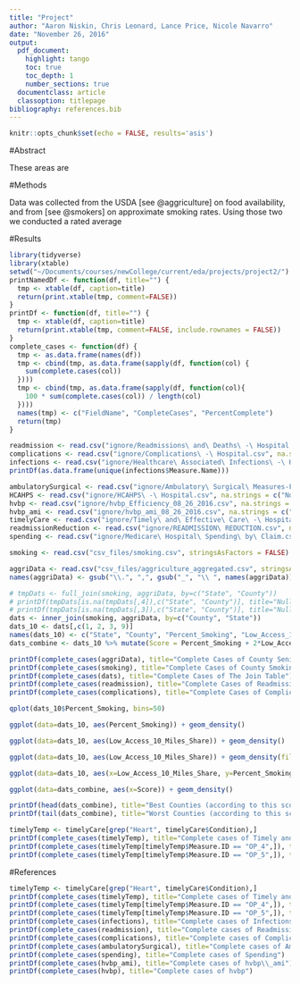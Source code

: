 ```yaml
---
title: "Project"
author: "Aaron Niskin, Chris Leonard, Lance Price, Nicole Navarro"
date: "November 26, 2016"
output:
  pdf_document:
    highlight: tango
    toc: true
    toc_depth: 1
    number_sections: true
  documentclass: article
  classoption: titlepage
bibliography: references.bib
---
```


```r
knitr::opts_chunk$set(echo = FALSE, results='asis')
```

#Abstract

These areas are 

#Methods

Data was collected from the USDA [see @aggriculture] on food availability, and from [see @smokers] on approximate smoking rates. Using those two we conducted a rated average 

#Results


```r
library(tidyverse)
library(xtable)
setwd("~/Documents/courses/newCollege/current/eda/projects/project2/")
printNamedDf <- function(df, title="") {
  tmp <- xtable(df, caption=title)
  return(print.xtable(tmp, comment=FALSE))
}
printDf <- function(df, title="") {
  tmp <- xtable(df, caption=title)
  return(print.xtable(tmp, comment=FALSE, include.rownames = FALSE))
}
complete_cases <- function(df) {
  tmp <- as.data.frame(names(df))
  tmp <- cbind(tmp, as.data.frame(sapply(df, function(col) {
    sum(complete.cases(col))
  })))
  tmp <- cbind(tmp, as.data.frame(sapply(df, function(col){
    100 * sum(complete.cases(col)) / length(col)
  })))
  names(tmp) <- c("FieldName", "CompleteCases", "PercentComplete")
  return(tmp)
}
```


```r
readmission <- read.csv("ignore/Readmissions\ and\ Deaths\ -\ Hospital.csv", na.strings = c("Not\ Available", "Number\ of\ Cases\ Too\ Small"))
complications <- read.csv("ignore/Complications\ -\ Hospital.csv", na.strings = c("Not\ Available", "Number\ of\ Cases\ Too\ Small"))
infections <- read.csv("ignore/Healthcare\ Associated\ Infections\ -\ Hospital.csv", na.strings = c("Not\ Available"))
printDf(as.data.frame(unique(infections$Measure.Name)))
```


```r
ambulatorySurgical <- read.csv("ignore/Ambulatory\ Surgical\ Measures-Facility.csv", na.strings = c("Not\ Available"))
HCAHPS <- read.csv("ignore/HCAHPS\ -\ Hospital.csv", na.strings = c("Not\ Available"))
hvbp <- read.csv("ignore/hvbp_Efficiency_08_26_2016.csv", na.strings = c("Not\ Available"))
hvbp_ami <- read.csv("ignore/hvbp_ami_08_26_2016.csv", na.strings = c("Not\ Available"))
timelyCare <- read.csv("ignore/Timely\ and\ Effective\ Care\ -\ Hospital.csv", na.strings = c("Not\ Available"))
readmissionReduction <- read.csv("ignore/READMISSION\ REDUCTION.csv", na.strings = c("Not\ Available"))
spending <- read.csv("ignore/Medicare\ Hospital\ Spending\ by\ Claim.csv", na.strings = c("Not\ Available"))
```

<!--
This is to generate the CSVs.
```r
timelyCare <- read.csv("ignore/Timely\ and\ Effective\ Care\ -\ Hospital.csv", na.strings = c("Not\ Available"))
```

```r
smoking <- read.csv("ignore/12963_2013_235_MOESM4_ESM.csv", skip = 3)
for(i in 1:length(smoking[,1])) {
  smoking[i, "County"] = smoking[(floor((i - 1) / 3) * 3 + 1), "County"]
}
rm(i)
smokingBoth = smoking[smoking$Sex == "Both", c("County", "X2012")]
smokingBoth$percent_smoking = as.numeric(as.character(gsub("\\(.*\\)", "", smokingBoth$X2012)))
smokingBoth$State = as.character(gsub("[^,]*, ([A-Z]*)", "\\1", smokingBoth$County))
smokingBoth$County = as.character(gsub("([^,]*), [A-Z]*", "\\1", smokingBoth$County))
smokingBoth$County = as.character(gsub(" County", "", smokingBoth$County))
smokingBoth$County = as.character(gsub(" Municipality", "", smokingBoth$County))
smokingBoth$County = as.character(gsub(" City", "", smokingBoth$County))
smokingBoth$County = as.character(gsub(" Parish", "", smokingBoth$County))
smokingBoth = smokingBoth[,c("State", "County", "percent_smoking")]
smokingBoth$County = gsub("\\ Census Area", "", smokingBoth$County)
smokingBoth$County = gsub("\\ Borough", "", smokingBoth$County)
write.csv(smokingBoth, "csv_files/smoking.csv", row.names = FALSE)
rm(list=c("smokingBoth", "smoking"))
```

```r
aggricultureData <- read.csv("ignore/DataDownload_data.csv", stringsAsFactors = FALSE)
aggricultureNames <- read.csv("ignore/DataDownload_names.csv", stringsAsFactors = FALSE)
tmp <- names(aggricultureData)
newNames <- sapply(tmp, function(name){
  return(gsub("\\ ", "_", gsub(",", ".", aggricultureNames[aggricultureNames$Field == name, "LongName"][[1]])))
})
tmpDf <- aggricultureData
names(tmpDf) <- newNames
tmpDf <- tmpDf[, c(2, 3, grep(".*65.*", names(tmpDf)))] 
aggriData <- tmpDf %>% group_by(State, County) %>% summarise_all(mean)
tmp <- aggriData[,grep("share", names(aggriData))]
aggriData[,grep("share", names(aggriData))] <- tmp*100
write.csv(aggriData, "csv_files/aggriculture_aggregated.csv", row.names = FALSE)
rm(list= c("tmpDf", "newNames", "tmp", "aggricultureData", "aggricultureNames", "aggriData"))
```
-->


```r
smoking <- read.csv("csv_files/smoking.csv", stringsAsFactors = FALSE)
```

```r
aggriData <- read.csv("csv_files/aggriculture_aggregated.csv", stringsAsFactors = FALSE)
names(aggriData) <- gsub("\\.", ",", gsub("_", "\\ ", names(aggriData)))
```

```r
# tmpDats <- full_join(smoking, aggriData, by=c("State", "County"))
# printDf(tmpDats[is.na(tmpDats[,4]),c("State", "County")], title="Null Values in Aggriculture Data")
# printDf(tmpDats[is.na(tmpDats[,3]),c("State", "County")], title="Null Values in Smoking Data")
dats <- inner_join(smoking, aggriData, by=c("County", "State"))
dats_10 <- dats[,c(1, 2, 3, 9)]
names(dats_10) <- c("State", "County", "Percent_Smoking", "Low_Access_10_Miles_Share")
dats_combine <- dats_10 %>% mutate(Score = Percent_Smoking + 2*Low_Access_10_Miles_Share) %>% select(State, County, Score) %>% arrange(Score)
```

```r
printDf(complete_cases(aggriData), title="Complete Cases of County Senior Food Availability")
printDf(complete_cases(smoking), title="Complete Cases of County Smoking Data")
printDf(complete_cases(dats), title="Complete Cases of The Join Table")
printDf(complete_cases(readmission), title="Complete Cases of Readmission Table")
printDf(complete_cases(complications), title="Complete Cases of Complications Table")
```

```r
qplot(dats_10$Percent_Smoking, bins=50)
```

```r
ggplot(data=dats_10, aes(Percent_Smoking)) + geom_density()
```

```r
ggplot(data=dats_10, aes(Low_Access_10_Miles_Share)) + geom_density()
```

```r
ggplot(data=dats_10, aes(Low_Access_10_Miles_Share)) + geom_density(fill="red") + geom_density(aes(Percent_Smoking), fill="blue")
```

```r
ggplot(data=dats_10, aes(x=Low_Access_10_Miles_Share, y=Percent_Smoking)) + geom_point(alpha=0.8, size=0.2) + geom_smooth()
```

```r
ggplot(data=dats_combine, aes(x=Score)) + geom_density()
```

```r
printDf(head(dats_combine), title="Best Counties (according to this score)")
printDf(tail(dats_combine), title="Worst Counties (according to this score)")
```

```r
timelyTemp <- timelyCare[grep("Heart", timelyCare$Condition),]
printDf(complete_cases(timelyTemp), title="Complete cases of Timely and Effective Care (pertaining to the heart)")
printDf(complete_cases(timelyTemp[timelyTemp$Measure.ID == "OP_4",]), title="Complete cases of Timely and Effective Care (Aspirin on Arrival)")
printDf(complete_cases(timelyTemp[timelyTemp$Measure.ID == "OP_5",]), title="Complete cases of Timely and Effective Care (Median time to EKG)")
```

#References

```r
timelyTemp <- timelyCare[grep("Heart", timelyCare$Condition),]
printDf(complete_cases(timelyTemp), title="Complete cases of Timely and Effective Care (pertaining to the heart)")
printDf(complete_cases(timelyTemp[timelyTemp$Measure.ID == "OP_4",]), title="Complete cases of Timely and Effective Care (Aspirin on Arrival)")
printDf(complete_cases(timelyTemp[timelyTemp$Measure.ID == "OP_5",]), title="Complete cases of Timely and Effective Care (Median time to EKG)")
printDf(complete_cases(infections), title="Complete cases of Infections")
printDf(complete_cases(readmission), title="Complete cases of Readmission")
printDf(complete_cases(complications), title="Complete cases of Complications")
printDf(complete_cases(ambulatorySurgical), title="Complete cases of Ambulatory/Surgical")
printDf(complete_cases(spending), title="Complete cases of Spending")
printDf(complete_cases(hvbp_ami), title="Complete cases of hvbp\\_ami")
printDf(complete_cases(hvbp), title="Complete cases of hvbp")
```